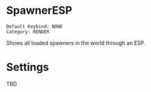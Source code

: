 # SpawnerESP

```
Default Keybind: NONE
Category: RENDER
```

Shows all loaded spawners in the world through an ESP.

# Settings
TBD
